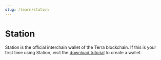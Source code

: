 ```yaml
---
slug: /learn/station
---
```



# Station

Station is the official interchain wallet of the Terra blockchain. If this is your first time using Station, visit the [download tutorial](../learn/station/Download/station-desktop.mdx) to create a wallet.

<CardSection cards={terraStationCards} />
